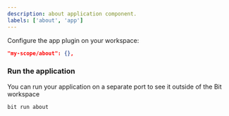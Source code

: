 ```yaml
---
description: about application component.
labels: ['about', 'app']
---
```


Configure the app plugin on your workspace:

```json
"my-scope/about": {},
```

### Run the application

You can run your application on a separate port to see it outside of the Bit workspace

```bash
bit run about
```

